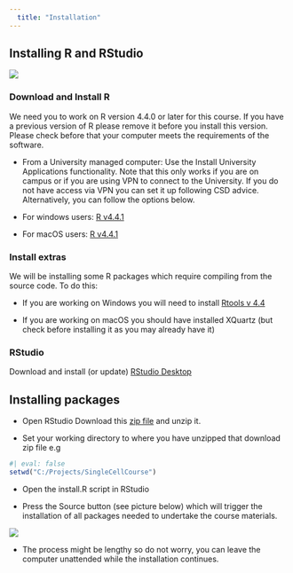 ```yaml
---
  title: "Installation"
---
```


## Installing R and RStudio

![](images/clipboard-4288920375.png)

### Download and Install R

We need you to work on R version 4.4.0 or later for this course. If you have a previous version of R please remove it before you install this version. Please check before that your computer meets the requirements of the software.

-   From a University managed computer: Use the Install University Applications functionality. Note that this only works if you are on campus or if you are using VPN to connect to the University. If you do not have access via VPN you can set it up following CSD advice. Alternatively, you can follow the options below. 

-   For windows users: [R v4.4.1](https://cran.r-project.org/bin/windows/base/old/4.4.1/R-4.4.1-win.exe)

-   For macOS users: [R v4.4.1](https://cran.r-project.org/bin/macosx/base/R-4.4.1.pkg)

### Install extras

We will be installing some R packages which require compiling from the source code. To do this:

-   If you are working on Windows you will need to install [Rtools v 4.4](https://cran.r-project.org/bin/windows/Rtools/rtools44/files/rtools44-6104-6039.exe)

-   If you are working on macOS you should have installed XQuartz (but check before installing it as you may already have it)

### RStudio

Download and install (or update) [RStudio Desktop](https://www.rstudio.com/products/rstudio/download/#download)

## Installing packages

-   Open RStudio Download this [zip file](install.zip) and unzip it.

-   Set your working directory to where you have unzipped that download zip file e.g
```r
#| eval: false
setwd("C:/Projects/SingleCellCourse")
```

-   Open the install.R script in RStudio

-   Press the Source button (see picture below) which will trigger the installation of all packages needed to undertake the course materials.

![](images/source.png){fig-align="center"}

-   The process might be lengthy so do not worry, you can leave the computer unattended while the installation continues.
